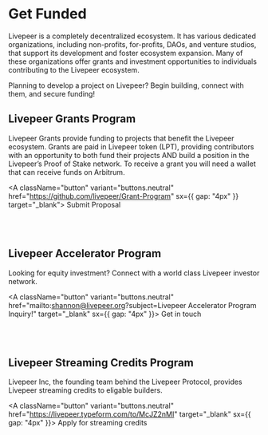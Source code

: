 # Get Funded

Livepeer is a completely decentralized ecosystem. It has various dedicated
organizations, including non-profits, for-profits, DAOs, and venture studios,
that support its development and foster ecosystem expansion. Many of these
organizations offer grants and investment opportunities to individuals
contributing to the Livepeer ecosystem.

Planning to develop a project on Livepeer? Begin building, connect with them,
and secure funding!

## Livepeer Grants Program

Livepeer Grants provide funding to projects that benefit the Livepeer ecosystem.
Grants are paid in Livepeer token (LPT), providing contributors with an
opportunity to both fund their projects AND build a position in the Livepeer’s
Proof of Stake network. To receive a grant you will need a wallet that can
receive funds on Arbitrum.

<A
  className="button"
  variant="buttons.neutral"
  href="https://github.com/livepeer/Grant-Program"
  sx={{ gap: "4px" }}
  target="_blank">
  Submit Proposal
  <FiArrowUpRight />
</A>

<br />
<br />

## Livepeer Accelerator Program

Looking for equity investment? Connect with a world class Livepeer investor
network.

<A
  className="button"
  variant="buttons.neutral"
  href="mailto:shannon@livepeer.org?subject=Livepeer Accelerator Program Inquiry!"
  target="_blank"
  sx={{ gap: "4px" }}>
  Get in touch <FiArrowUpRight />
</A>

<br />
<br />

## Livepeer Streaming Credits Program

Livepeer Inc, the founding team behind the Livepeer Protocol, provides Livepeer
streaming credits to eligable builders.

<A
  className="button"
  variant="buttons.neutral"
  href="https://livepeer.typeform.com/to/McJZ2nMI"
  target="_blank"
  sx={{ gap: "4px" }}>
  Apply for streaming credits <FiArrowUpRight />
</A>
